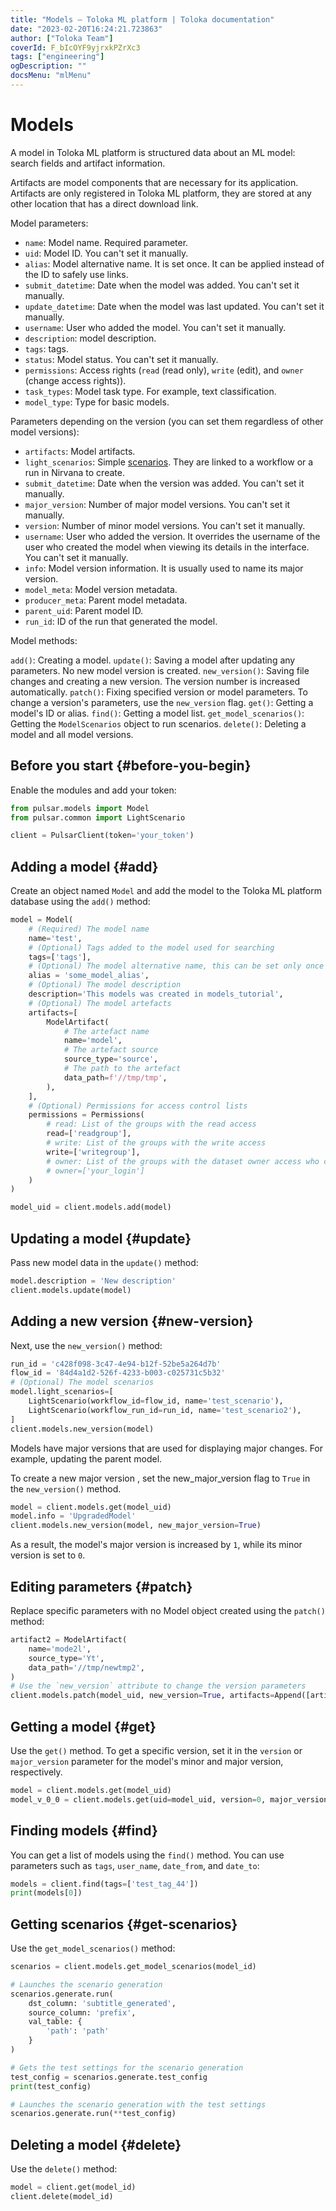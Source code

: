 ```yaml
---
title: "Models — Toloka ML platform | Toloka documentation"
date: "2023-02-20T16:24:21.723863"
author: ["Toloka Team"]
coverId: F_bIcOYF9yjrxkPZrXc3
tags: ["engineering"]
ogDescription: ""
docsMenu: "mlMenu"
---
```


# Models

A model in Toloka ML platform is structured data about an ML model: search fields and artifact information.

Artifacts are model components that are necessary for its application. Artifacts are only registered in Toloka ML platform, they are stored at any other location that has a direct download link.

Model parameters:

* `name`: Model name. Required parameter.
* `uid`: Model ID. You can't set it manually.
* `alias`: Model alternative name. It is set once. It can be applied instead of the ID to safely use links.
* `submit_datetime`: Date when the model was added. You can't set it manually.
* `update_datetime`: Date when the model was last updated. You can't set it manually.
* `username`: User who added the model. You can't set it manually.
* `description`: model description.
* `tags`: tags.
* `status`: Model status. You can't set it manually.
* `permissions`: Access rights (`read` (read only), `write` (edit), and `owner` (change access rights)).
* `task_types`: Model task type. For example, text classification.
* `model_type`: Type for basic models.

Parameters depending on the version (you can set them regardless of other model versions):

* `artifacts`: Model artifacts.
* `light_scenarios`: Simple [scenarios](/docs/toloka-ml/models/scenarios). They are linked to a workflow or a run in Nirvana to create.
* `submit_datetime`: Date when the version was added. You can't set it manually.
* `major_version`: Number of major model versions. You can't set it manually.
* `version`: Number of minor model versions. You can't set it manually.
* `username`: User who added the version. It overrides the username of the user who created the model when viewing its details in the interface. You can't set it manually.
* `info`: Model version information. It is usually used to name its major version.
* `model_meta`: Model version metadata.
* `producer_meta`: Parent model metadata.
* `parent_uid`: Parent model ID.
* `run_id`: ID of the run that generated the model.

Model methods:

`add()`: Creating a model.
`update()`: Saving a model after updating any parameters. No new model version is created.
`new_version()`: Saving file changes and creating a new version. The version number is increased automatically.
`patch()`: Fixing specified version or model parameters. To change a version's parameters, use the `new_version` flag.
`get()`: Getting a model's ID or alias.
`find()`: Getting a model list.
`get_model_scenarios()`: Getting the `ModelScenarios` object to run scenarios.
`delete()`: Deleting a model and all model versions.

## Before you start {#before-you-begin}

Enable the modules and add your token:

```py
from pulsar.models import Model
from pulsar.common import LightScenario

client = PulsarClient(token='your_token')
```

## Adding a model {#add}

Create an object named `Model` and add the model to the Toloka ML platform database using the `add()` method:

```py
model = Model(
    # (Required) The model name
    name='test',
    # (Optional) Tags added to the model used for searching
    tags=['tags'],
    # (Optional) The model alternative name, this can be set only once and can't be changed
    alias = 'some_model_alias',
    # (Optional) The model description
    description='This models was created in models_tutorial',
    # (Optional) The model artefacts
    artifacts=[
        ModelArtifact(
            # The artefact name
            name='model',
            # The artefact source
            source_type='source',
            # The path to the artefact
            data_path=f'//tmp/tmp',
        ),
    ],
    # (Optional) Permissions for access control lists
    permissions = Permissions(
        # read: List of the groups with the read access
        read=['readgroup'],
        # write: List of the groups with the write access
        write=['writegroup'],
        # owner: List of the groups with the dataset owner access who can edit the permissons, this is the dataset creator by default
        # owner=['your_login']
    )
)

model_uid = client.models.add(model)
```

## Updating a model {#update}

Pass new model data in the `update()` method:

```py
model.description = 'New description'
client.models.update(model)
```

## Adding a new version {#new-version}

Next, use the `new_version()` method:

```py
run_id = 'c428f098-3c47-4e94-b12f-52be5a264d7b'
flow_id = '84d4a1d2-526f-4233-b003-c025731c5b32'
# (Optional) The model scenarios
model.light_scenarios=[
    LightScenario(workflow_id=flow_id, name='test_scenario'),
    LightScenario(workflow_run_id=run_id, name='test_scenario2'),
]
client.models.new_version(model)
```

Models have major versions that are used for displaying major changes. For example, updating the parent model.

To create a new major version , set the new_major_version flag to `True` in the `new_version()` method.

```py
model = client.models.get(model_uid)
model.info = 'UpgradedModel'
client.models.new_version(model, new_major_version=True)
```

As a result, the model's major version is increased by `1`, while its minor version is set to `0`.

## Editing parameters {#patch}

Replace specific parameters with no Model object created using the `patch()` method:

```py
artifact2 = ModelArtifact(
    name='mode2l',
    source_type='Yt',
    data_path='//tmp/newtmp2',
)
# Use the `new_version` attribute to change the version parameters
client.models.patch(model_uid, new_version=True, artifacts=Append([artifact2]))
```

## Getting a model {#get}

Use the `get()` method. To get a specific version, set it in the `version` or `major_version` parameter for the model's minor and major version, respectively.

```py
model = client.models.get(model_uid)
model_v_0_0 = client.models.get(uid=model_uid, version=0, major_version=0)
```

## Finding models {#find}

You can get a list of models using the `find()` method. You can use parameters such as `tags`, `user_name`, `date_from`, and `date_to`:

```py
models = client.find(tags=['test_tag_44'])
print(models[0])
```

## Getting scenarios {#get-scenarios}

Use the `get_model_scenarios()` method:

```py
scenarios = client.models.get_model_scenarios(model_id)

# Launches the scenario generation
scenarios.generate.run(
    dst_column: 'subtitle_generated',
    source_column: 'prefix',
    val_table: {
        'path': 'path'
    }
)

# Gets the test settings for the scenario generation
test_config = scenarios.generate.test_config
print(test_config)

# Launches the scenario generation with the test settings
scenarios.generate.run(**test_config)
```

## Deleting a model {#delete}

Use the `delete()` method:

```py
model = client.get(model_id)
client.delete(model_id)
```
